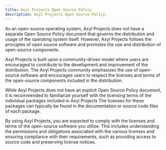 ```yaml
---
title: Axyl Projects Open Source Policy
description: Axyl Projects Open Source Policy.
---
```


As an open-source operating system, Axyl Projects does not have a separate Open Source Policy document that governs the distribution and usage of the operating system itself. However, Axyl Projects follows the principles of open source software and promotes the use and distribution of open-source components.

Axyl Projects is built upon a community-driven model where users are encouraged to contribute to the development and improvement of the distribution. The Axyl Projects community emphasizes the use of open-source software and encourages users to respect the licenses and terms of the open-source components included in the distribution.

While Axyl Projects does not have an explicit Open Source Policy document, it is recommended to familiarize yourself with the licensing terms of the individual packages included in Axyl Projects The licenses for these packages can typically be found in the documentation or source code files of each package.

By using Axyl Projects, you are expected to comply with the licenses and terms of the open-source software you utilize. This includes understanding the permissions and obligations associated with the various licenses and ensuring compliance with their requirements, such as providing access to source code and preserving license notices.

<ImageComponent />
